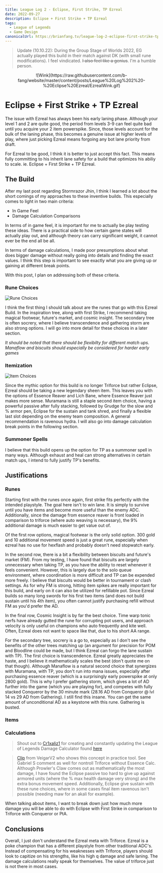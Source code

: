 ```yaml
---
title: League Log 2 - Eclipse, First Strike, TP Ezreal
date: 2022-09-27
description: Eclipse + First Strike + TP Ezreal
tags:
  - League of Legends
  - Game Design
canonicalUrl: https://brianfang.tv/league-log-2-eclipse-first-strike-tp-ezreal
---
```


> Update (10.10.22): During the Group Stage of Worlds 2022, EG actually played this build in their match against DK (with small rune modifications). I feel vindicated. ~~I also feel like a genius~~.
I'm a humble person.

<p align="center">
  ![Wink](https://raw.githubusercontent.com/b-fang/website/master/content/posts/League%20Log%202%20-%20Eclipse%20Ezreal/EzrealWink.gif)
</p>

# Eclipse + First Strike + TP Ezreal

The issue with Ezreal has always been his early laning phase. Although your level 1 and 2 are quite good, the period from 
levels 3-9 can feel quite bad until you acquire your 2 item powerspike. Since, those levels account for the bulk of the 
laning phase, this becomes a genuine issue at higher levels of play, where just picking Ezreal means forgoing any bot lane 
priority from draft. 

For Ezreal to be good, I think it is better to just accept this fact. This means fully committing to his inherit lane safety 
for a build that optimizes his abiliy to scale. ie. Eclipse + First Strike + TP Ezreal.

## The Build

After my last post regarding Stormrazor Jhin, I think I learned a lot about the short comings of my approaches to these 
inventive builds. This especially comes to light in two main criteria:
 - In Game Feel
 - Damage Calculation Comparisons

In terms of in game feel, it is important for me to actually be play testing these ideas. There is a practical side to 
how certain game states will actually play out, and although theory can carry significant weight, it cannot ever be the 
end all be all. 

In terms of damage calculations, I made poor presumptions about what does bigger damage without really going into details 
and finding the exact values. I think this step is important to see exactly what you are giving up or gaining at 
different break points. 

With this post, I plan on addressing both of these criteria. 

### Rune Choices

![Rune Choices](./EzrealRunes.png)

I think the first thing I should talk about are the runes that go with this Ezreal Build. In the inspiration tree, along 
with first Strike, I recommend taking magical footwear, future's market, and cosmic insight. The secondary tree is often 
socrery, where I believe transcendence and gathering storm are also strong options. I will go into more detail for these 
choices in a later section.

_It should be noted that there should be flexibilty for different match ups. Manaflow and biscuits should especially 
be considered for harder early games_

### Itemization

![Item Choices](./EzrealBuild.png)

Since the mythic option for this build is no longer Triforce but rather Eclipse, Ezreal should be taking a new legendary 
sheen item. This leaves you with the options of Essence Reaver and Lich Bane, where Essence Reaver just makes more sense. 
Muramana is still a staple second item choice, having a powerful passive after fully stacking, followed by Grudge for the 
slow and % armor pen, Eclipse for the sustain and tank shred, and finally a flexible last slot depending on the enemy team 
composition. A general recommendation is ravenous hydra. I will also go into damage calculation break points in the following section.

### Summoner Spells

I believe that this build opens up the option for TP as a summoner spell in many ways. Although exhaust and heal can 
strong alternatives in certain match ups, I intend to fully justify TP's benefits.

## Justifications

### Runes

Starting first with the runes once again, first strike fits perfectly with the intended playstyle. The goal here isn't to 
win lane. It is simply to survive until you have items and become more useful than the enemy ADC. Additionally, since the 
damage from essence reaver is front loaded in comparison to triforce (where auto weaving is necessary), the 9% additional 
damage is much easier to get value out of.

Of the first row options, magical footwear is the only solid option. 300 gold and 10 additional movement speed is just a 
great rune, especially when ezreal has no use for hexflash and probably doesn't need stopwatch early.

In the second row, there is a bit a flexibility between biscuits and future's market (FM). From my testing, I have found that 
biscuits are largely unnecessary when taking TP, as you have the ability to reset whenever it feels convenient. However, 
this is largely due to the solo queue environment, where coordination is more difficult and TP can be expended more freely. 
I believe that biscuits would be better in tournament or clash settings. As for why FM is strong, hitting item 
spikes are really important for this build, and early on it can also be utilized for refillable pot. Since Ezreal builds so 
many long swords for his first two items (and does not build sustain until his 4th item), you often cannot justify purchasing refill 
without FM as you'd prefer the AD. 

In the final row, Cosmic Insight is by far the best choice. Time warp tonic nerfs have already gutted the rune for 
corrupting pot users, and approach velocity is only useful on champions who auto frequently and kite well. Often, Ezreal 
does not want to space like that, due to his short AA range.

For the secondary tree, socrery is a go to, especially as I don't see the benefits of the other trees matching up 
(an argument for precision for POM and Bloodline could be made, but I think Ezreal can forgo the lane sustain with TP). 
The first choice is transcendence. Ezreal greatly appreciates the haste, and I believe it mathematically scales the best 
(don't quote me on that though). Although Manaflow is a natural second choice that synergizes with Muramana, with TP, you 
don't run into mana issues, especially after purchasing essence reaver (which is a surprisingly early powerspike at only 
2800 gold). This is why I prefer gathering storm, which gives a lot of AD further into the game (which you are playing for), 
and competes with fully stacked Conqueror by the 30 minute mark (28.16 AD from Conqueror @ lvl 14 vs 29 AD from Gathering). 
I still find this insane. You can get the same amount of unconditional AD as a keystone with this rune. Gathering is busted. 

### Items

### Calculations 

> Shout out to [Cr1xaliz1](https://twitter.com/cr1xaliz1) for creating and constantly updating the League of Legends Damage 
Calculator found [here](https://docs.google.com/spreadsheets/u/1/d/1NrhB6aNDLuAZv8BYQzAIPZYgXLlmXOHsoCqPxm0mfWw/edit#gid=1320445445)

> [Clip](https://www.youtube.com/watch?v=C2ONwevBEYo) from VeigarV2 who shows this concept in practice tool. See 
Gabriel S comment as well for nontroll Triforce without Essence Calc. Although Prowler's Claw comes out as mathematically 
the most damage, I have found the Eclipse passive too hard to give up against armored units (where the % max health damage 
very strong) and the extra bonus movement speed. Additionally, Eclipse give sustain with these rune choices, where in some cases 
final item ravenous isn't possible (needing maw for an akali for example).

When talking about items, I want to break down just how much more damage you will be able to do with Eclipse with First Strike 
in comparison to Triforce with Conqueror or PtA.


## Conclusions

Overall, I just don't understand the Ezreal meta with Triforce. Ezreal is a poke champion that has a different playstyle from other 
traditional ADC's. Instead of compensating for his weaknesses with Triforce, players should look to capitize on his strengths, like his 
high q damage and safe laning. The damage calculations really speak for themselves. The value of triforce just is not there in 
most cases.